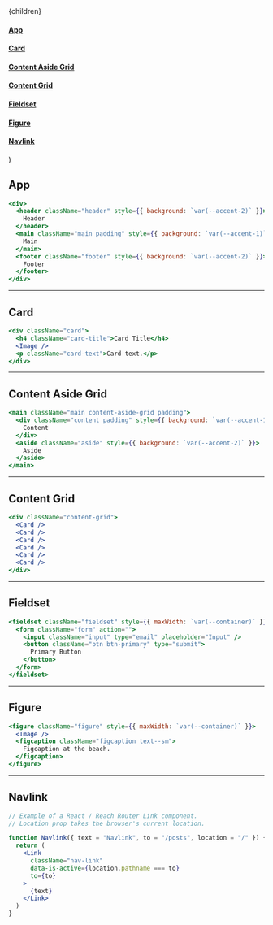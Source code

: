 
  <Layout location={location}>
    <SEO title="Components" />
    <div className="content-aside-grid">
      <div className="content page padding">{children}</div>
      <aside className="aside">
        <nav>
          <a className="nav-link" href="#app">
            <h4>App</h4>
          </a>
          <a className="nav-link" href="#card">
            <h4>Card</h4>
          </a>
          <a className="nav-link" href="#contentasidegrid">
            <h4>Content Aside Grid</h4>
          </a>
          <a className="nav-link" href="#contentgrid">
            <h4>Content Grid</h4>
          </a>
          <a className="nav-link" href="#fieldset">
            <h4>Fieldset</h4>
          </a>
          <a className="nav-link" href="#figure">
            <h4>Figure</h4>
          </a>
          <a className="nav-link" href="#navlink">
            <h4>Navlink</h4>
          </a>
        </nav>
      </aside>
    </div>
  </Layout>
)

## App <a id="app"></a>

```jsx
<div>
  <header className="header" style={{ background: `var(--accent-2)` }}>
    Header
  </header>
  <main className="main padding" style={{ background: `var(--accent-1)` }}>
    Main
  </main>
  <footer className="footer" style={{ background: `var(--accent-2)` }}>
    Footer
  </footer>
</div>
```

---

## Card <a id="card"></a>

```jsx
<div className="card">
  <h4 className="card-title">Card Title</h4>
  <Image />
  <p className="card-text">Card text.</p>
</div>
```

---

## Content Aside Grid <a id="contentasidegrid"></a>

```jsx
<main className="main content-aside-grid padding">
  <div className="content padding" style={{ background: `var(--accent-1)` }}>
    Content
  </div>
  <aside className="aside" style={{ background: `var(--accent-2)` }}>
    Aside
  </aside>
</main>
```

---

## Content Grid <a id="contentgrid"></a>

```jsx
<div className="content-grid">
  <Card />
  <Card />
  <Card />
  <Card />
  <Card />
  <Card />
</div>
```

---

## Fieldset <a id="fieldset"></a>

```jsx
<fieldset className="fieldset" style={{ maxWidth: `var(--container)` }}>
  <form className="form" action="">
    <input className="input" type="email" placeholder="Input" />
    <button className="btn btn-primary" type="submit">
      Primary Button
    </button>
  </form>
</fieldset>
```

---

## Figure <a id="figure"></a>

```jsx
<figure className="figure" style={{ maxWidth: `var(--container)` }}>
  <Image />
  <figcaption className="figcaption text--sm">
    Figcaption at the beach.
  </figcaption>
</figure>
```

---

## Navlink <a id="navlink"></a>

```jsx
// Example of a React / Reach Router Link component.
// Location prop takes the browser's current location.

function Navlink({ text = "Navlink", to = "/posts", location = "/" }) {
  return (
    <Link
      className="nav-link"
      data-is-active={location.pathname === to}
      to={to}
    >
      {text}
    </Link>
  )
}
```
